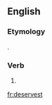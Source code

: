 ==English==

===Etymology===
{{suffix|deserve|est|lang=en}}.

===Verb===
{{head|en|verb form}}

# {{en-archaic second-person singular of|deserve|lang=en}}

[[fr:deservest]]